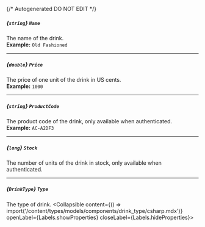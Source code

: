 {/* Autogenerated DO NOT EDIT  */}

##### *{`string`}* `Name`
The name of the drink.
<br/>
**Example:** `Old Fashioned`

---
##### *{`double`}* `Price`
The price of one unit of the drink in US cents.
<br/>
**Example:** `1000`

---
##### *{`string`}* `ProductCode`
The product code of the drink, only available when authenticated.
<br/>
**Example:** `AC-A2DF3`

---
##### *{`long`}* `Stock`
The number of units of the drink in stock, only available when authenticated.

---
##### *{`DrinkType`}* `Type`
The type of drink.
<Collapsible content={() => import('/content/types/models/components/drink_type/csharp.mdx')} openLabel={Labels.showProperties} closeLabel={Labels.hideProperties}>
</Collapsible>


